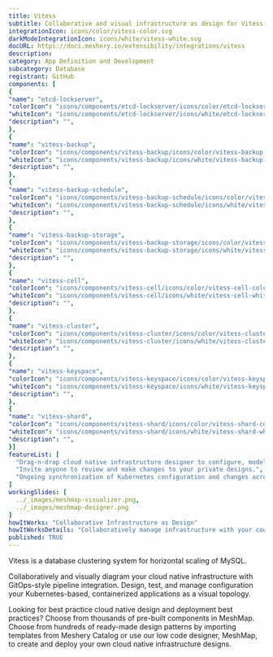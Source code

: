 ```yaml
---
title: Vitess
subtitle: Collaborative and visual infrastructure as design for Vitess
integrationIcon: icons/color/vitess-color.svg
darkModeIntegrationIcon: icons/white/vitess-white.svg
docURL: https://docs.meshery.io/extensibility/integrations/vitess
description: 
category: App Definition and Development
subcategory: Database
registrant: GitHub
components: [
{
"name": "etcd-lockserver",
"colorIcon": "icons/components/etcd-lockserver/icons/color/etcd-lockserver-color.svg",
"whiteIcon": "icons/components/etcd-lockserver/icons/white/etcd-lockserver-white.svg",
"description": "",
},
{
"name": "vitess-backup",
"colorIcon": "icons/components/vitess-backup/icons/color/vitess-backup-color.svg",
"whiteIcon": "icons/components/vitess-backup/icons/white/vitess-backup-white.svg",
"description": "",
},
{
"name": "vitess-backup-schedule",
"colorIcon": "icons/components/vitess-backup-schedule/icons/color/vitess-backup-schedule-color.svg",
"whiteIcon": "icons/components/vitess-backup-schedule/icons/white/vitess-backup-schedule-white.svg",
"description": "",
},
{
"name": "vitess-backup-storage",
"colorIcon": "icons/components/vitess-backup-storage/icons/color/vitess-backup-storage-color.svg",
"whiteIcon": "icons/components/vitess-backup-storage/icons/white/vitess-backup-storage-white.svg",
"description": "",
},
{
"name": "vitess-cell",
"colorIcon": "icons/components/vitess-cell/icons/color/vitess-cell-color.svg",
"whiteIcon": "icons/components/vitess-cell/icons/white/vitess-cell-white.svg",
"description": "",
},
{
"name": "vitess-cluster",
"colorIcon": "icons/components/vitess-cluster/icons/color/vitess-cluster-color.svg",
"whiteIcon": "icons/components/vitess-cluster/icons/white/vitess-cluster-white.svg",
"description": "",
},
{
"name": "vitess-keyspace",
"colorIcon": "icons/components/vitess-keyspace/icons/color/vitess-keyspace-color.svg",
"whiteIcon": "icons/components/vitess-keyspace/icons/white/vitess-keyspace-white.svg",
"description": "",
},
{
"name": "vitess-shard",
"colorIcon": "icons/components/vitess-shard/icons/color/vitess-shard-color.svg",
"whiteIcon": "icons/components/vitess-shard/icons/white/vitess-shard-white.svg",
"description": "",
}]
featureList: [
  "Drag-n-drop cloud native infrastructure designer to configure, model, and deploy your workloads.",
  "Invite anyone to review and make changes to your private designs.",
  "Ongoing synchronization of Kubernetes configuration and changes across any number of clusters."
]
workingSlides: [
  ../_images/meshmap-visualizer.png,
  ../_images/meshmap-designer.png
]
howItWorks: "Collaborative Infrastructure as Design"
howItWorksDetails: "Collaboratively manage infrastructure with your coworkers synchronously sharing the same designs."
published: TRUE
---
```

<p>
Vitess is a database clustering system for horizontal scaling of MySQL.
</p>
<p>
    Collaboratively and visually diagram your cloud native infrastructure with GitOps-style pipeline integration. Design, test, and manage configuration your Kubernetes-based, containerized applications as a visual topology.
</p>
<p>
    Looking for best practice cloud native design and deployment best practices? Choose from thousands of pre-built components in MeshMap. Choose from hundreds of ready-made design patterns by importing templates from Meshery Catalog or use our low code designer, MeshMap, to create and deploy your own cloud native infrastructure designs.
</p>
